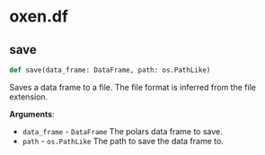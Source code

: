 <a id="oxen.df"></a>

# oxen.df

<a id="oxen.df.save"></a>

## save

```python
def save(data_frame: DataFrame, path: os.PathLike)
```

Saves a data frame to a file. The file format is inferred from the file extension.

**Arguments**:

- `data_frame` - `DataFrame`
  The polars data frame to save.
- `path` - `os.PathLike`
  The path to save the data frame to.

